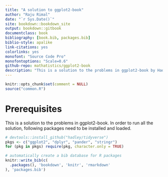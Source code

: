 ```yaml
--- 
title: "A solution to ggplot2-book"
author: "Raju Rimal"
date: "`r Sys.Date()`"
site: bookdown::bookdown_site
output: bookdown::gitbook
documentclass: book
bibliography: [book.bib, packages.bib]
biblio-style: apalike
link-citations: yes
colorlinks: yes
monofont: "Source Code Pro"
monofontoptions: "Scale=0.6"
github-repo: mathatistics/ggplot2-book
description: "This is a solution to the problems in ggplot2-book by Hadley Wickham"
---
```


```r
knitr::opts_chunk$set(comment = NULL)
source("common.R")
```


# Prerequisites {-}

This is a solution to the problems in ggplot2-book. In order to run all the solution, following packages need to be installed and loaded.


```r
# devtools::install_github("hadley/tidyverse")
pkgs <- c("ggplot2", "dplyr", "pander", "stringr")
for (pkg in pkgs) require(pkg, character.only = TRUE)
```

```r
# automatically create a bib database for R packages
knitr::write_bib(c(
  .packages(), 'bookdown', 'knitr', 'rmarkdown'
), 'packages.bib')
```
